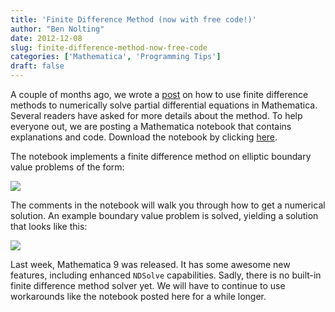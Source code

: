 ```yaml
---
title: 'Finite Difference Method (now with free code!)'
author: "Ben Nolting"
date: 2012-12-08
slug: finite-difference-method-now-free-code
categories: ['Mathematica', 'Programming Tips']
draft: false
---
```


A couple of months ago, we wrote a [post](/post/numerically-solving-pdes-mathematica-finite-differences/) on how to use finite difference methods to numerically solve partial differential equations in Mathematica. Several readers have asked for more details about the method. To help everyone out, we are posting a Mathematica notebook that contains explanations and code. Download the notebook by clicking [here](/code/FiniteDiff1.nb). 

The notebook implements a finite difference method on elliptic boundary value problems of the form: 

![](/img/FD.jpg) 

The comments in the notebook will walk you through how to get a numerical solution. An example boundary value problem is solved, yielding a solution that looks like this:

![](/img/FiniteDiff.jpg) 

Last week, Mathematica 9 was released. It has some awesome new features, including enhanced `NDSolve` capabilities. Sadly, there is no built-in finite difference method solver yet. We will have to continue to use workarounds like the notebook posted here for a while longer.